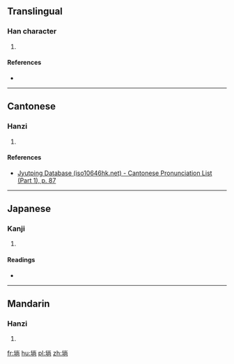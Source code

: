 ==Translingual==

===Han character===
{{Han char|rn=32|rad=土|as=08|sn=11|four=|canj=土火月口 (GFBR)|ids=⿰[[土]][[尚]]}}

# {{defn|Han|sort=土08}}

====References====
* {{Han ref|kx=0230.360|dkj=05176|hdz=10452.130|uh=57EB|ud=22507}}

----

==Cantonese==

===Hanzi===
{{yue-hanzi|jyut=[[cung2]]|y=chung2}}

# {{defn|lang=yue|sort=土08}}

====References====
*[http://www.iso10646hk.net/jp/document/download.jsp Jyutping Database (iso10646hk.net) - Cantonese Pronunciation List (Part 1), p. 87]

----

==Japanese==

===Kanji===
{{ja-kanji|grade=|rs=土08}}

# {{defn|lang=ja|sort=土08}}

====Readings====
* {{ja-readings|on=[[しょう]] (shō), [[ちゅう]] (chū)|kun=}}

----

==Mandarin==

===Hanzi===
{{cmn-hanzi|pin=[[chǒng]] ([[chong3]])|wg=ch'ung<sup>3</sup>}}

# {{defn|lang=cmn|sort=土08}}

[[fr:埫]]
[[hu:埫]]
[[pl:埫]]
[[zh:埫]]